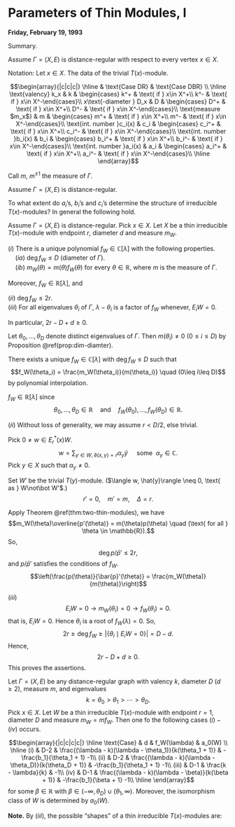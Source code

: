 # Parameters of Thin Modules, I {#lec14}
**Friday, February 19, 1993** 

Summary.

:::{.definition}
Assume $\Gamma = (X, E)$ is distance-regular with respect to every vertex $x\in X$.

Notation: Let $x\in X$. The data of the trivial $T(x)$-module.

$$\begin{array}{|c|c|c|}
\hline
& \text{Case DR}  & \text{Case DBR} \\
\hline
\text{valency} k_x & k & \begin{cases} k^+ & \text{ if } x\in X^+\\
k^- & \text{ if } x\in X^-\end{cases}\\
x\text{-diameter } D_x & D & \begin{cases} D^+ & \text{ if } x\in X^+\\
D^- & \text{ if } x\in X^-\end{cases}\\
\text{measure $m_x$} & m & \begin{cases} m^+ & \text{ if } x\in X^+\\
m^- & \text{ if } x\in X^-\end{cases}\\
\text{int. number }c_i(x) & c_i & \begin{cases} c_i^+ & \text{ if } x\in X^+\\
c_i^- & \text{ if } x\in X^-\end{cases}\\ 
\text{int. number }b_i(x) & b_i & \begin{cases} b_i^+ & \text{ if } x\in X^+\\
b_i^- & \text{ if } x\in X^-\end{cases}\\ 
\text{int. number }a_i(x) & a_i & \begin{cases} a_i^+ & \text{ if } x\in X^+\\
a_i^- & \text{ if } x\in X^-\end{cases}\\ 
\hline
\end{array}$$

Call $m$, $m^{\pm 1}$ the measure of $\Gamma$.
:::

Assume $\Gamma = (X, E)$ is distance-regular.

To what extent do $a_i$'s, $b_i$'s and $c_i$'s determine the structure of irreducible $T(x)$-modules? In general the following hold.

:::{.lemma #basic-data}
Assume $\Gamma = (X, E)$ is distance-regular. Pick $x\in X$. Let $X$ be a thin irreducible $T(x)$-module with endpoint $r$, diameter $d$ and measure $m_W$. 

| $(i)$ There is a unique polynomial $f_W \in \mathbb{C}[\lambda]$ with the following properties.  

| $\quad (ia)$ $\deg f_W \leq D$ (diameter of $\Gamma$).

| $\quad (ib)$ $m_W(\theta) = m(\theta)f_W(\theta)$ for every $\theta\in \mathbb{R}$, where $m$ is the measure of $\Gamma$.

Moreover, $f_W\in \mathbb{R}[\lambda]$, and 

| $(ii)$ $\deg f_W \leq 2r$.
| $(iii)$ For all eigenvalues $\theta_i$ of $\Gamma$, $\lambda - \theta_i$ is a factor of $f_W$ whenever, $E_iW = 0$. 
In particular, $2r-D+d\geq 0$.
:::

:::{.proof}
Let $\theta_0, \ldots, \theta_D$ denote distinct eigenvalues of $\Gamma$. Then $m(\theta_i) \neq 0$ $(0\leq i\leq D)$ by Proposition \@ref(prop:dim-diamter).

There exists a unique $f_W\in \mathbb{C}[\lambda]$ with $\deg f_W\leq D$ such that
$$f_W(\theta_i) = \frac{m_W(\theta_i)}{m(\theta_i)} \quad (0\leq i\leq D)$$
by polynomial interpolation.

$f_W\in \mathbb{R}[\lambda]$ since 
$$\theta_0, \ldots, \theta_D\in \mathbb{R} \quad \text{and}\quad f_W(\theta_0), \ldots, f_W(\theta_D) \in \mathbb{R}.$$

$(ii)$ Without loss of generality, we may assume $r < D/2$, else trivial.

Pick $0\neq w \in E^*_r(x)W$.
$$w = \sum_{y\in W, \partial(x,y) = r}\alpha_y\hat{y} \quad \text{ some } \; \alpha_y\in \mathbb{C}.$$
Pick $y\in X$ such that $\alpha_y\neq 0$.

Set $W'$ be the trivial $T(y)$-module. ($\langle w, \hat{y}\rangle \neq 0, \text{ as } W\not\bot W'$.)
$$r' = 0, \quad m' = m, \quad \Delta = r.$$

Apply Theorem \@ref(thm:two-thin-modules), we have
\begin{align}
\deg p & \leq \Delta - r' + r = 2r, \quad p\neq 0\\
\deg p' & \leq \Delta - r + r' = 0 , \quad p'\neq 0.
\end{align}
$$m_W(\theta)\overline{p'(\theta)} = m(\theta)p(\theta) \quad (\text{ for all } \theta \in \mathbb{R}).$$
So, 
$$\deg p/\bar{p}' \leq 2r,$$
and $p/\bar{p}'$ satisfies the conditions of $f_W$.
$$\left(\frac{p(\theta)}{\bar{p}'(\theta)} = \frac{m_W(\theta)}{m(\theta)}\right)$$

$(iii)$ 
$$E_iW = 0 \rightarrow m_W(\theta_i) = 0 \rightarrow f_W(\theta_i) = 0.$$
that is, $E_iW = 0$. Hence $\theta_i$ is a root of $f_W(\lambda) = 0$.
So,
$$2r \geq \deg f_W \geq |\{\theta_i\mid E_iW = 0\}| = D-d.$$
Hence, 
$$2r-D + d \geq 0.$$
This proves the assertions.
:::


:::{.lemma #thin-endpoint1}
Let $\Gamma = (X, E)$ be any distance-regular graph with valency $k$, diameter $D$ $(d\geq 2)$, measure $m$, and eigenvalues
$$k = \theta_0 > \theta_1 > \cdots > \theta_D.$$
Pick $x\in X$. Let 
$W$ be a thin irreducible $T(x)$-module with endpoint $r = 1$, diameter $D$ and measure $m_W = mf_W$.
Then one fo the following cases $(i)-(iv)$ occurs.

$$\begin{array}{|c|c|c|c|}
\hline
\text{Case} & d  & f_W(\lambda) & a_0(W) \\
\hline
(i) & D-2 & \frac{(\lambda - k)(\lambda - \theta_1)}{k(\theta_1 + 1)} & -\frac{b_1}{\theta_1 + 1} -1\\
(ii) & D-2 & \frac{(\lambda - k)(\lambda - \theta_D)}{k(\theta_D + 1)} & -\frac{b_1}{\theta_1 + 1} -1\\
(iii) & D-1 & \frac{k - \lambda}{k} & -1\\
(iv) & D-1 & \frac{(\lambda - k)(\lambda - \beta)}{k(\beta + 1)} & -\frac{b_1}{\beta + 1} -1\\ 
\hline
\end{array}$$
for some $\beta\in \mathbb{R}$ with $\beta\in (-\infty, \theta_D) \cup (\theta_1, \infty)$.
Moreover, the isomorphism class of $W$ is determined by $a_0(W)$.
:::

**Note.** By $(iii)$, the possible "shapes" of a thin irreducible $T(x)$-modules are:
\begin{align}
r = 0 & \quad d = D\\
r = 1 & \quad d = D-1\\
r = 1 & \quad d = D-2
\end{align}
